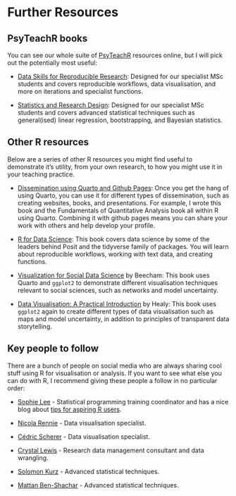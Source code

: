 # Further Resources

## PsyTeachR books

You can see our whole suite of [PsyTeachR](https://psyteachr.github.io/){target="_blank"} resources online, but I will pick out the potentially most useful: 

- [Data Skills for Reproducible Research](https://psyteachr.github.io/reprores-v4/){target="_blank"}: Designed for our specialist MSc students and covers reproducible workflows, data visualisation, and more on iterations and specialist functions. 

- [Statistics and Research Design](https://psyteachr.github.io/statsres-v2/){target="_blank"}: Designed for our specialist MSc students and covers advanced statistical techniques such as general(ised) linear regression, bootstrapping, and Bayesian statistics. 

## Other R resources

Below are a series of other R resources you might find useful to demonstrate it's utility, from your own research, to how you might use it in your teaching practice. 

- [Dissemination using Quarto and Github Pages](https://bartlettje.github.io/dissemination_quarto/){target="_blank"}: Once you get the hang of using Quarto, you can use it for different types of dissemination, such as creating websites, books, and presentations. For example, I wrote this book and the Fundamentals of Quantitative Analysis book all within R using Quarto. Combining it with github pages means you can share your work with others and help develop your profile. 

- [R for Data Science](https://r4ds.hadley.nz/){target="_blank"}: This book covers data science by some of the leaders behind Posit and the tidyverse family of packages. You will learn about reproducible workflows, working with text data, and creating functions. 

- [Visualization for Social Data Science](https://vis4sds.github.io/vis4sds/){target="_blank"} by Beecham: This book uses Quarto and `ggplot2` to demonstrate different visualisation techniques relevant to social sciences, such as networks and model uncertainty. 

- [Data Visualisation: A Practical Introduction](https://socviz.co/){target="_blank"} by Healy: This book uses `ggplot2` again to create different types of data visualisation such as maps and model uncertainty, in addition to principles of transparent data storytelling. 

## Key people to follow

There are a bunch of people on social media who are always sharing cool stuff using R for visualisation or analysis. If you want to see what else you can do with R, I recommend giving these people a follow in no particular order: 

- [Sophie Lee](https://scubed.rbind.io/blog/){target="_blank"} - Statistical programming training coordinator and has a nice blog about [tips for aspiring R users](https://scubed.rbind.io/blog/2025_06_25_newr/){target="_blank"}. 

- [Nicola Rennie](https://bsky.app/profile/nrennie.bsky.social){target="_blank"} - Data visualisation specialist. 

- [Cédric Scherer](https://bsky.app/profile/cedricscherer.com){target="_blank"} - Data visualisation specialist. 

- [Crystal Lewis](https://bsky.app/profile/cghlewis.bsky.social){target="_blank"} - Research data management consultant and data wrangling. 

- [Solomon Kurz](https://bsky.app/profile/solomonkurz.bsky.social){target="_blank"} - Advanced statistical techniques. 

- [Mattan Ben-Shachar](https://bsky.app/profile/mattansb.bsky.social){target="_blank"} - Advanced statistical techniques.  
